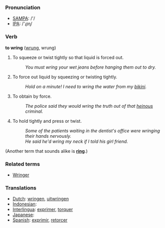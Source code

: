 === Pronunciation ===
*[[w:SAMPA|SAMPA]]: /'/
*[[w:IPA|IPA]]: /'ɻɪɳ/

=== Verb ===

'''to wring''' ([[wrung]], wrung)

#To squeeze or twist tightly so that liquid is forced out. 
#:''You must wring your wet jeans before hanging them out to dry.'' 
#To force out liquid by squeezing or twisting tightly. 
#:''Hold on a minute! I need to wring the water from my [[bikini]].'' 
#To obtain by force. 
#:''The police said they would wring the truth out of that [[heinous]] criminal.'' 
#To hold tightly and press or twist. 
#:''Some of the patients waiting in the dentist's office were wringing their hands nervously.''
#:''He said he'd wring my neck if I told his girl friend.'' 

(Another term that sounds alike is '''[[ring]]'''.)

=== Related terms ===
* [[Wringer]]
{{Noimage}}

=== Translations ===
*[[Dutch]]: [[wringen]], [[uitwringen]]
*[[Indonesian]]: [[]]
*[[Interlingua]]: [[exprimer]], [[torquer]]
*[[Japanese]]: [[]]
*[[Spanish]]: [[exprimir]], [[retorcer]]